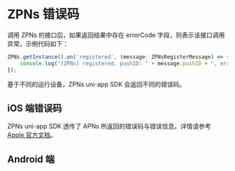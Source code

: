# ZPNs 错误码

调用 ZPNs 的接口后，如果返回结果中存在 errorCode 字段，则表示该接口调用异常。示例代码如下：

```typescript
ZPNs.getInstance().on('registered', (message: ZPNsRegisterMessage) => {
    console.log("[ZPNs] registered. pushID: " + message.pushID + ", error: " + message.errorCode)
});
```

基于不同的运行设备，ZPNs uni-app SDK 会返回不同的错误码。

## iOS 端错误码

ZPNs uni-app SDK 透传了 APNs 所返回的错误码与错误信息。详情请参考 [Apple 官方文档](https://developer.apple.com/documentation/watchkit/wkapplicationdelegate/3946536-didfailtoregisterforremotenotifi?language=objc)。

## Android 端


<Content />

